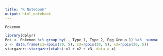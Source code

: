 ```yaml
---
title: "R Notebook"
output: html_notebook
---
```


```r
Pokemon
```

```r
library(dplyr)
Pok <- Pokemon %>% group_by(., Type_1, Type_2, Egg_Group_1) %>%  summarise(., n())
x <- data.frame(x1=rpois(20, 5), x2=rpois(20, 5), x3=rpois(20, 5))
stargazer::stargazer(xtabs(~x1 + x2 + x3, data = x)
```


